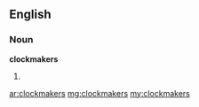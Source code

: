 ==English==

===Noun===
'''clockmakers'''

# {{plural of|[[clockmaker]]}}

[[ar:clockmakers]]
[[mg:clockmakers]]
[[my:clockmakers]]